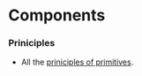 
<Meta title="Components/Overview" />

# Components

### Priniciples

- All the [priniciples of primitives](/docs/primitives-overview--docs#priniciples).